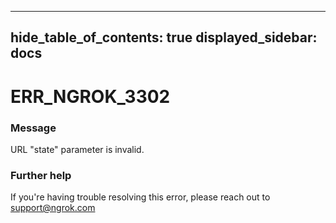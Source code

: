 

---
hide_table_of_contents: true
displayed_sidebar: docs
---


# ERR_NGROK_3302

### Message
URL "state" parameter is invalid.

<ErrorDetails error="err_ngrok_3302" />



### Further help
If you're having trouble resolving this error, please reach out to [support@ngrok.com](mailto:support@ngrok.com?subject=Help%20with%20ERR_NGROK_3302)


